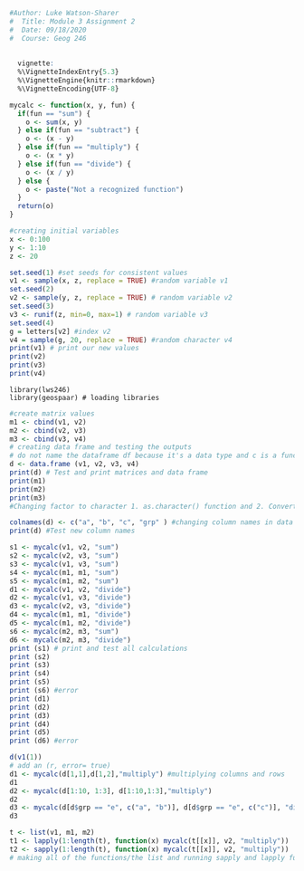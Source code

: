 ```r
#Author: Luke Watson-Sharer
#  Title: Module 3 Assignment 2
#  Date: 09/18/2020
#  Course: Geog 246
  
  
  vignette: 
  %\VignetteIndexEntry{5.3}
  %\VignetteEngine{knitr::rmarkdown}
  %\VignetteEncoding{UTF-8}
```


```r

mycalc <- function(x, y, fun) {
  if(fun == "sum") {
    o <- sum(x, y)
  } else if(fun == "subtract") {
    o <- (x - y)
  } else if(fun == "multiply") {
    o <- (x * y)
  } else if(fun == "divide") {
    o <- (x / y)
  } else {
    o <- paste("Not a recognized function")
  }
  return(o)
}
```

```r
#creating initial variables
x <- 0:100
y <- 1:10
z <- 20
```

```r
set.seed(1) #set seeds for consistent values
v1 <- sample(x, z, replace = TRUE) #random variable v1
set.seed(2)
v2 <- sample(y, z, replace = TRUE) # random variable v2
set.seed(3)
v3 <- runif(z, min=0, max=1) # random variable v3
set.seed(4)
g = letters[v2] #index v2
v4 = sample(g, 20, replace = TRUE) #random character v4
print(v1) # print our new values
print(v2)
print(v3)
print(v4)
```

```rsetup
library(lws246)
library(geospaar) # loading libraries
```

```r
#create matrix values
m1 <- cbind(v1, v2)
m2 <- cbind(v2, v3)
m3 <- cbind(v3, v4)
# creating data frame and testing the outputs
# do not name the dataframe df because it's a data type and c is a function so if you name it either of them it will confuse Rstudio and create errors. So is c was a vector it would be read as a function but because as a column name its a character string its not gonna mess with Rstudio
d <- data.frame (v1, v2, v3, v4) 
print(d) # Test and print matrices and data frame
print(m1)
print(m2)
print(m3)
#Changing factor to character 1. as.character() function and 2. Convert a list to characters
```

```r
colnames(d) <- c("a", "b", "c", "grp" ) #changing column names in data frame
print(d) #Test new column names
```

```r
s1 <- mycalc(v1, v2, "sum")
s2 <- mycalc(v2, v3, "sum")
s3 <- mycalc(v1, v3, "sum")
s4 <- mycalc(m1, m1, "sum")
s5 <- mycalc(m1, m2, "sum")
d1 <- mycalc(v1, v2, "divide")
d2 <- mycalc(v1, v3, "divide")
d3 <- mycalc(v2, v3, "divide")
d4 <- mycalc(m1, m1, "divide")
d5 <- mycalc(m1, m2, "divide")
s6 <- mycalc(m2, m3, "sum")
d6 <- mycalc(m2, m3, "divide")
print (s1) # print and test all calculations
print (s2)
print (s3)
print (s4)
print (s5)
print (s6) #error
print (d1)
print (d2)
print (d3) 
print (d4)
print (d5)
print (d6) #error

```


```r
d(v1(1)) 
# add an (r, error= true)
d1 <- mycalc(d[1,1],d[1,2],"multiply") #multiplying columns and rows
d1
d2 <- mycalc(d[1:10, 1:3], d[1:10,1:3],"multiply")
d2
d3 <- mycalc(d[d$grp == "e", c("a", "b")], d[d$grp == "e", c("c")], "divide") #dividing columns by name
d3
```

```r
t <- list(v1, m1, m2)
t1 <- lapply(1:length(t), function(x) mycalc(t[[x]], v2, "multiply"))
t2 <- sapply(1:length(t), function(x) mycalc(t[[x]], v2, "multiply"))
# making all of the functions/the list and running sapply and lapply functions to for mycalc.
```


